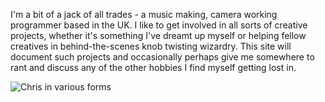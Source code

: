 
<div className='scale-90 not-prose 3xl:pt-5 3xl:mt-5'>
    <BigHeading text='About'/>
</div>

I'm a bit of a jack of all trades - a music making, camera working programmer based in the UK. I like to get involved in all sorts of creative projects, whether it's something I've dreamt
up myself or helping fellow creatives in behind-the-scenes knob twisting wizardry. This site will document such projects and occasionally perhaps give me somewhere to rant and discuss any of the
other hobbies I find myself getting lost in. 

<Image
    src='/test1.png'
    alt='Chris in various forms'
    width={400}
    height={200}
    className="object-fit justify-center mx-auto"
/>